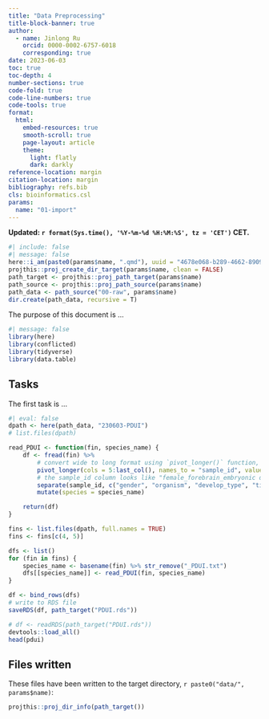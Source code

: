 ```yaml
---
title: "Data Preprocessing"
title-block-banner: true
author:
  - name: Jinlong Ru
    orcid: 0000-0002-6757-6018
    corresponding: true
date: 2023-06-03
toc: true
toc-depth: 4
number-sections: true
code-fold: true
code-line-numbers: true
code-tools: true
format: 
  html:
    embed-resources: true
    smooth-scroll: true
    page-layout: article
    theme: 
      light: flatly
      dark: darkly
reference-location: margin
citation-location: margin
bibliography: refs.bib
cls: bioinformatics.csl
params:
  name: "01-import"
---
```


**Updated: `r format(Sys.time(), '%Y-%m-%d %H:%M:%S', tz = 'CET')` CET.**

```r
#| include: false
#| message: false
here::i_am(paste0(params$name, ".qmd"), uuid = "4678e068-b289-4662-8909-aa64e8baa033")
projthis::proj_create_dir_target(params$name, clean = FALSE)
path_target <- projthis::proj_path_target(params$name)
path_source <- projthis::proj_path_source(params$name)
path_data <- path_source("00-raw", params$name)
dir.create(path_data, recursive = T)
```

The purpose of this document is ...

```r
#| message: false
library(here)
library(conflicted)
library(tidyverse)
library(data.table)
```

## Tasks

The first task is ...

```r
#| eval: false
dpath <- here(path_data, "230603-PDUI")
# list.files(dpath)

read_PDUI <- function(fin, species_name) {
    df <- fread(fin) %>%
        # convert wide to long format using `pivot_longer()` function, starting from column 5 to the end. Column name as new column "sample_id"
        pivot_longer(cols = 5:last_col(), names_to = "sample_id", values_to = "PDUI") %>%
        # the sample_id column looks like "female_forebrain_embryonic day 13.5", we want to extract the sample type and time point information, and create four new columns named "gender", "organism", "develop_type", and "time_point". "gender", "organism", and "develop_type" can be obtained by separating by "_", and "time_point" can be obtained by separating by "day".
        separate(sample_id, c("gender", "organism", "develop_type", "time_point"), sep = "_| day", remove = FALSE) %>%
        mutate(species = species_name)

    return(df)
}

fins <- list.files(dpath, full.names = TRUE)
fins <- fins[c(4, 5)]

dfs <- list()
for (fin in fins) {
    species_name <- basename(fin) %>% str_remove("_PDUI.txt")
    dfs[[species_name]] <- read_PDUI(fin, species_name)
}

df <- bind_rows(dfs)
# write to RDS file
saveRDS(df, path_target("PDUI.rds"))
```

```r
# df <- readRDS(path_target("PDUI.rds"))
devtools::load_all()
head(pdui)
```


  
  
##  Files written
  
These files have been written to the target directory, ```r paste0("data/", params$name)```:
  
```r
projthis::proj_dir_info(path_target())
```
